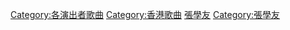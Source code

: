 {{DEFAULTSORT:Cheung, Jacky}}
[[Category:各演出者歌曲|Category:各演出者歌曲]]
[[Category:香港歌曲|Category:香港歌曲]]
[[Category:香港歌曲|張學友]]
[[Category:張學友|Category:張學友]]